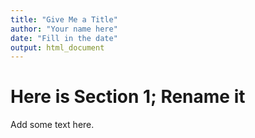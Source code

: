 ```yaml
---
title: "Give Me a Title"
author: "Your name here"
date: "Fill in the date"
output: html_document
---
```


# Here is Section 1; Rename it

Add some text here.


